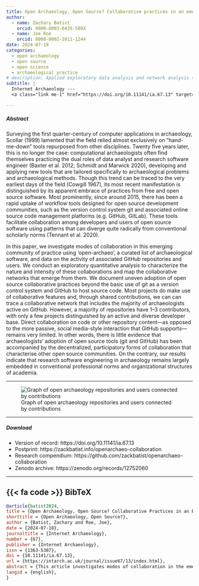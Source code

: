 ```yaml
---
title: Open Archaeology, Open Source? Collaborative practices in an emerging community of archaeological software engineers
author: 
  - name: Zachary Batist
    orcid: 0000-0003-0435-508X
  - name: Joe Roe
    orcid: 0000-0002-1011-1244
date: 2024-07-18
categories:
  - open archaeology
  - open source
  - open science
  - archaeological practice
# description: Applied exploratory data analysis and network analysis to discern trends regarding collaborative experiences involved in open source archaeological software development.
subtitle: |
  Internet Archaeology --- 
  <a class="link me-1" href="https://doi.org/10.11141/ia.67.13" target="_blank_" rel="external">10.11141/ia.67.13</a>

---
```

##### Abstract
Surveying the first quarter-century of computer applications in archaeology, Scollar (1999) lamented that the field relied almost exclusively on “hand-me-down” tools repurposed from other disciplines. Twenty five years later, this is no longer the case: computational archaeologists often find themselves practicing the dual roles of data analyst and research software engineer (Baxter et al. 2012; Schmidt and Marwick 2020), developing and applying new tools that are tailored specifically to archaeological problems and archaeological methods. Though this trend can be traced to the very earliest days of the field (Cowgill 1967), its most recent manifestation is distinguished by its apparent embrace of practices from free and open source software. Most prominently, since around 2015, there has been a rapid uptake of workflow tools designed for open source development communities, such as the version control system git and associated online source code management platforms (e.g. GitHub, GitLab). These tools facilitate collaboration among developers and users of open source software using patterns that can diverge quite radically from conventional scholarly norms (Tennant et al. 2020).

In this paper, we investigate modes of collaboration in this emerging community of practice using ‘open-archaeo’, a curated list of archaeological software, and data on the activity of associated GitHub repositories and users. We conduct an exploratory quantitative analysis to characterize the nature and intensity of these collaborations and map the collaborative networks that emerge from them. We document uneven adoption of open source collaborative practices beyond the basic use of git as a version control system and GitHub to host source code. Most projects do make use of collaborative features and, through shared contributions, we can can trace a collaborative network that includes the majority of archaeologists active on GitHub. However, a majority of repositories have 1–3 contributors, with only a few projects distinguished by an active and diverse developer base. Direct collaboration on code or other repository content—as opposed to the more passive, social media-style interaction that GitHub supports—remains very limited. In other words, there is little evidence that archaeologists’ adoption of open source tools (git and GitHub) has been accompanied by the decentralized, participatory forms of collaboration that characterise other open source communities. On the contrary, our results indicate that research software engineering in archaeology remains largely embedded in conventional professional norms and organizational structures of academia.

---

![Graph of open archaeology repositories and users connected by contributions](two-mode-net.png)

---

##### Download
+ Version of record: https://doi.org/10.11141/ia.67.13
+ Postprint: https://zackbatist.info/openarchaeo-collaboration
+ Research compendium: https://github.com/zackbatist/openarchaeo-collaboration
+ Zenodo archive: https://zenodo.org/records/12752060

---



::: {.callout-note collapse=true icon=false}
## {{< fa code >}} BibTeX

```BibTeX
@article{batist2024,
title = {Open Archaeology, Open Source? Collaborative Practices in an Emerging Community of Archaeological Software Engineers},
shorttitle = {Open Archaeology, Open Source?},
author = {Batist, Zachary and Roe, Joe},
date = {2024-07-18},
journaltitle = {Internet Archaeology},
number = {67},
publisher = {Internet Archaeology},
issn = {1363-5387},
doi = {10.11141/ia.67.13},
url = {https://intarch.ac.uk/journal/issue67/13/index.html},
abstract = {This article investigates modes of collaboration in the emerging community of practice using 'open-archaeo', a curated list of archaeological software, and data on the activity of associated GitHub repositories and users. An exploratory quantitative analysis is conducted to characterise the nature and intensity of these collaborations and map the collaborative networks that emerge from them.},
langid = {english},
}
```
:::



